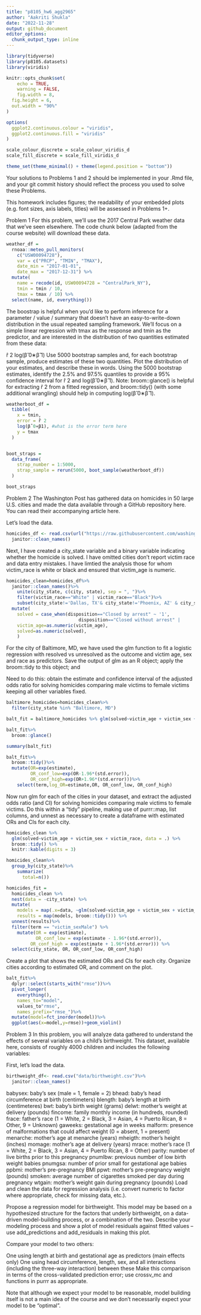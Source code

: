 ```yaml
---
title: "p8105_hw6_agg2965"
author: "Aakriti Shukla"
date: "2022-11-28"
output: github_document
editor_options: 
  chunk_output_type: inline
---
```


```r
library(tidyverse)
library(p8105.datasets)
library(viridis)

knitr::opts_chunk$set(
	echo = TRUE,
	warning = FALSE,
	fig.width = 8, 
  fig.height = 6,
  out.width = "90%"
)

options(
  ggplot2.continuous.colour = "viridis",
  ggplot2.continuous.fill = "viridis"
)

scale_colour_discrete = scale_colour_viridis_d
scale_fill_discrete = scale_fill_viridis_d

theme_set(theme_minimal() + theme(legend.position = "bottom"))
```

Your solutions to Problems 1 and 2 should be implemented in your .Rmd file, and your git commit history should reflect the process you used to solve these Problems.

This homework includes figures; the readability of your embedded plots (e.g. font sizes, axis labels, titles) will be assessed in Problems 1+.

Problem 1
For this problem, we’ll use the 2017 Central Park weather data that we’ve seen elsewhere. The code chunk below (adapted from the course website) will download these data.


```r
weather_df = 
  rnoaa::meteo_pull_monitors(
    c("USW00094728"),
    var = c("PRCP", "TMIN", "TMAX"), 
    date_min = "2017-01-01",
    date_max = "2017-12-31") %>%
  mutate(
    name = recode(id, USW00094728 = "CentralPark_NY"),
    tmin = tmin / 10,
    tmax = tmax / 10) %>%
  select(name, id, everything())
```


The boostrap is helpful when you’d like to perform inference for a parameter / value / summary that doesn’t have an easy-to-write-down distribution in the usual repeated sampling framework. We’ll focus on a simple linear regression with tmax as the response and tmin as the predictor, and are interested in the distribution of two quantities estimated from these data:

r̂ 2
log(β̂ 0∗β̂ 1)
Use 5000 bootstrap samples and, for each bootstrap sample, produce estimates of these two quantities. Plot the distribution of your estimates, and describe these in words. Using the 5000 bootstrap estimates, identify the 2.5% and 97.5% quantiles to provide a 95% confidence interval for r̂ 2 and log(β̂ 0∗β̂ 1). Note: broom::glance() is helpful for extracting r̂ 2 from a fitted regression, and broom::tidy() (with some additional wrangling) should help in computing log(β̂ 0∗β̂ 1).

```r
weatherboot_df = 
  tibble(
    x = tmin,
    error = r̂ 2
    log(β̂ 0∗β1), #what is the error term here
    y = tmax
  )


boot_straps = 
  data_frame(
    strap_number = 1:5000,
    strap_sample = rerun(5000, boot_sample(weatherboot_df))
  )

boot_straps

```

Problem 2
The Washington Post has gathered data on homicides in 50 large U.S. cities and made the data available through a GitHub repository here. You can read their accompanying article here.

Let's load the data. 
```r
homicides_df <- read.csv(url("https://raw.githubusercontent.com/washingtonpost/data-homicides/master/homicide-data.csv"))%>%
  janitor::clean_names()
```

Next, I have created a city_state variable and a binary variable indicating whether the homicide is solved. I have omitted cities don’t report victim race and data entry mistakes. I have limtied the analysis those for whom victim_race is white or black and ensured that victim_age is numeric.
```r
homicides_clean=homicides_df%>%
  janitor::clean_names()%>%
    unite(city_state, c(city, state), sep = ", ")%>%
    filter(victim_race=="White" | victim_race=="Black")%>%
    subset(city_state!='Dallas, TX'& city_state!='Phoenix, AZ' & city_state!= 'Kansas City, MO' & city_state!= 'Tulsa, OK' & city_state!= 'Tulsa, AL')%>%
  mutate(
    solved = case_when(disposition=="Closed by arrest" ~ '1',
                           disposition=="Closed without arrest" |                              disposition=="Open/No arrest" ~ '0'),
    victim_age=as.numeric(victim_age),
    solved=as.numeric(solved),
    )

```
For the city of Baltimore, MD, we have used the glm function to fit a logistic regression with resolved vs unresolved as the outcome and victim age, sex and race as predictors. Save the output of glm as an R object; apply the broom::tidy to this object; and 

Need to do this: obtain the estimate and confidence interval of the adjusted odds ratio for solving homicides comparing male victims to female victims keeping all other variables fixed.

```r
baltimore_homicides=homicides_clean%>%
  filter(city_state %in% "Baltimore, MD")
```

```r
balt_fit = baltimore_homicides %>% glm(solved~victim_age + victim_sex + victim_race, data=., family=binomial())

balt_fit%>% 
  broom::glance()

summary(balt_fit)

balt_fit%>%
  broom::tidy()%>%
  mutate(OR=exp(estimate),
         OR_conf_low=exp(OR-1.96*(std.error)),
         OR_conf_high=exp(OR+1.96*(std.error)))%>%
    select(term,log_OR=estimate,OR, OR_conf_low, OR_conf_high)
```

Now run glm for each of the cities in your dataset, and extract the adjusted odds ratio (and CI) for solving homicides comparing male victims to female victims. Do this within a “tidy” pipeline, making use of purrr::map, list columns, and unnest as necessary to create a dataframe with estimated ORs and CIs for each city.

```r
homicides_clean %>% 
  glm(solved~victim_age + victim_sex + victim_race, data = .) %>%
  broom::tidy() %>% 
  knitr::kable(digits = 3)

homicides_clean%>%
  group_by(city_state)%>%
    summarize(
      total=n())

homicides_fit =
  homicides_clean %>% 
  nest(data = -city_state) %>% 
  mutate(
    models = map(.x=data, ~glm(solved~victim_age + victim_sex + victim_race, data = .x, family=binomial())),
    results = map(models, broom::tidy())) %>% 
  unnest(results)%>%
  filter(term == "victim_sexMale") %>%
    mutate(OR = exp(estimate),
           OR_conf_low = exp(estimate - 1.96*(std.error)),
         OR_conf_high = exp(estimate + 1.96*(std.error))) %>%
  select(city_state, OR, OR_conf_low, OR_conf_high) 

```


Create a plot that shows the estimated ORs and CIs for each city. Organize cities according to estimated OR, and comment on the plot.

```r
balt_fit%>%
  dplyr::select(starts_with("rmse"))%>%
  pivot_longer(
    everything(),
    names_to="model",
    values_to"rmse",
    names_prefix="rmse_")%>%
  mutate(model=fct_inorder(model))%>%
  ggplot(aes(x=model,y=rmse))+geom_violin()
```


Problem 3
In this problem, you will analyze data gathered to understand the effects of several variables on a child’s birthweight. This dataset, available here, consists of roughly 4000 children and includes the following variables:

First, let's load the data.

```r
birthweight_df<- read.csv("data/birthweight.csv")%>%
  janitor::clean_names()
```

babysex: baby’s sex (male = 1, female = 2)
bhead: baby’s head circumference at birth (centimeters)
blength: baby’s length at birth (centimeteres)
bwt: baby’s birth weight (grams)
delwt: mother’s weight at delivery (pounds)
fincome: family monthly income (in hundreds, rounded)
frace: father’s race (1 = White, 2 = Black, 3 = Asian, 4 = Puerto Rican, 8 = Other, 9 = Unknown)
gaweeks: gestational age in weeks
malform: presence of malformations that could affect weight (0 = absent, 1 = present)
menarche: mother’s age at menarche (years)
mheigth: mother’s height (inches)
momage: mother’s age at delivery (years)
mrace: mother’s race (1 = White, 2 = Black, 3 = Asian, 4 = Puerto Rican, 8 = Other)
parity: number of live births prior to this pregnancy
pnumlbw: previous number of low birth weight babies
pnumgsa: number of prior small for gestational age babies
ppbmi: mother’s pre-pregnancy BMI
ppwt: mother’s pre-pregnancy weight (pounds)
smoken: average number of cigarettes smoked per day during pregnancy
wtgain: mother’s weight gain during pregnancy (pounds)
Load and clean the data for regression analysis (i.e. convert numeric to factor where appropriate, check for missing data, etc.).

Propose a regression model for birthweight. This model may be based on a hypothesized structure for the factors that underly birthweight, on a data-driven model-building process, or a combination of the two. Describe your modeling process and show a plot of model residuals against fitted values – use add_predictions and add_residuals in making this plot.

Compare your model to two others:

One using length at birth and gestational age as predictors (main effects only)
One using head circumference, length, sex, and all interactions (including the three-way interaction) between these
Make this comparison in terms of the cross-validated prediction error; use crossv_mc and functions in purrr as appropriate.

Note that although we expect your model to be reasonable, model building itself is not a main idea of the course and we don’t necessarily expect your model to be “optimal”.

